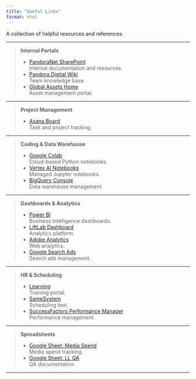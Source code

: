 ```yaml
---
title: "Useful Links"
format: html
---
```


A collection of helpful resources and references.

---

> **Internal Portals**
>
> - [PandoraNet SharePoint](https://pandoranet.sharepoint.com/sites/infora)  
>   Internal documentation and resources.
> - [Pandora Digital Wiki](https://pandoradigital.atlassian.net/wiki/home)  
>   Team knowledge base.
> - [Global Assets Home](https://app.exp.pandora.net/p/global-assets/home)  
>   Asset management portal.

---

> **Project Management**
>
> - [Asana Board](https://app.asana.com/0/1200791386796567/board)  
>   Task and project tracking.

---

> **Coding & Data Warehouse**
>
> - [Google Colab](https://colab.research.google.com/)  
>   Cloud-based Python notebooks.
> - [Vertex AI Notebooks](https://console.cloud.google.com/vertex-ai/colab/notebooks?inv=1&invt=AbxSDQ&project=pandora-dashboard-data&activeNb=projects%2Fpandora-dashboard-data%2Flocations%2Feurope-west3%2Frepositories%2Fda582d9c-1852-4bf6-b066-21a610ea0ce5)  
>   Managed Jupyter notebooks.
> - [BigQuery Console](https://console.cloud.google.com/bigquery?project=pandora-dashboard-data&ws=!1m0&pli=1)  
>   Data warehouse management.

---

> **Dashboards & Analytics**
>
> - [Power BI](https://app.powerbi.com/home?experience=power-bi)  
>   Business intelligence dashboards.
> - [LiftLab Dashboard](https://prod.liftlab.com/app/analyze/newroidashboard)  
>   Analytics platform.
> - [Adobe Analytics](https://experience.adobe.com/#/@pandoraas/so:pandor4/analytics/spa/#/workspace/edit/673b14763bcc23475a3e1ab9)  
>   Web analytics.
> - [Google Search Ads](https://searchads.google.com/nav/selectaccount?euid=1283532195&__u=1628308555&authuser=0&f.sid=-8831459738630220990)  
>   Search ads management.

---

> **HR & Scheduling**
>
> - [Learning](https://pandora.eu.crossknowledge.com/interfaces/login.php)  
>   Training portal.
> - [SameSystem](https://in.samesystem.com/c498d25556/schedule/calendar/short?start=2024-11-05)  
>   Scheduling tool.
> - [SuccessFactors Performance Manager](https://performancemanager.successfactors.eu/sf/home?bplte_company=pandoraas&_s.crb=PKCZH0n4YdMPkQsUrl450WoDmhcyaUmXZuVAlR5LGtA%253d)  
>   Performance management.

---

> **Spreadsheets**
>
> - [Google Sheet: Media Spend](https://docs.google.com/spreadsheets/d/1AO5x9HXQ_mzGCo3PGAtDiKgQCET5v3vb7xosHmt1w8o/edit?gid=0#gid=0)  
>   Media spend tracking.
> - [Google Sheet: LL QA](https://docs.google.com/spreadsheets/d/1OOr2oRkGClJGsSQ6pXouvuvFzvSIA4o-W_zYH5vuAe4/edit?gid=0#gid=0)  
>   QA documentation.

---
